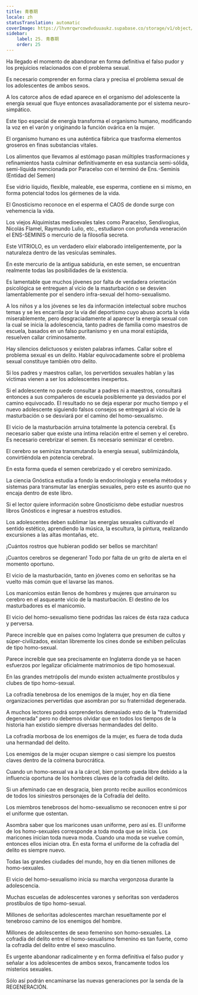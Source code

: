 ```yaml
---
title: 青春期
locale: zh
statusTranslation: automatic
coverImage: https://lhvmrqwrcowdvduuaukz.supabase.co/storage/v1/object/public/strapi-uploads/small_cover-educacion-fundamental.webp-2d51a7828a2b1309555be27f7e2a61a0.webp
sidebar:
    label: 25. 青春期
    order: 25
---
```

Ha llegado el momento de abandonar en forma definitiva el falso pudor y los prejuicios relacionados con el problema sexual.

Es necesario comprender en forma clara y precisa el problema sexual de los adolescentes de ambos sexos.

A los catorce años de edad aparece en el organismo del adolescente la energía sexual que fluye entonces avasalladoramente por el sistema neuro-simpático.

Este tipo especial de energía transforma el organismo humano, modificando la voz en el varón y originando la función ovárica en la mujer.

El organismo humano es una auténtica fábrica que trasforma elementos groseros en finas substancias vitales.

Los alimentos que llevamos al estómago pasan múltiples trasformaciones y refinamientos hasta culminar definitivamente en esa sustancia semi-sólida, semi-líquida mencionada por Paracelso con el terminó de Ens.-Seminis (Entidad del Semen)

Ese vidrio líquido, flexible, maleable, ese esperma, contiene en si mismo, en forma potencial todos los gérmenes de la vida.

El Gnosticismo reconoce en el esperma el CAOS de donde surge con vehemencia la vida.

Los viejos Alquimistas medioevales tales como Paracelso, Sendivogius, Nicolás Flamel, Raymundo Lulio, etc., estudiaron con profunda veneración el ENS-SEMINIS o mercurio de la filosofía secreta.

Este VITRIOLO, es un verdadero elixir elaborado inteligentemente, por la naturaleza dentro de las vesículas seminales.

En este mercurio de la antigua sabiduría, en este semen, se encuentran realmente todas las posibilidades de la existencia.

Es lamentable que muchos jóvenes por falta de verdadera orientación psicológica se entreguen al vicio de la masturbación o se desvíen lamentablemente por el sendero infra-sexual del homo-sexualismo.

A los niños y a los jóvenes se les da información intelectual sobre muchos temas y se les encarrila por la vía del deportismo cuyo abuso acorta la vida miserablemente, pero desgraciadamente al aparecer la energía sexual con la cual se inicia la adolescencia, tanto padres de familia como maestros de escuela, basados en un falso puritanismo y en una moral estúpida, resuelven callar criminosamente.

Hay silencios delictuosos y existen palabras infames. Callar sobre el problema sexual es un delito. Hablar equivocadamente sobre el problema sexual constituye también otro delito.

Si los padres y maestros callan, los pervertidos sexuales hablan y las víctimas vienen a ser los adolescentes inexpertos.

Si el adolescente no puede consultar a padres ni a maestros, consultará entonces a sus compañeros de escuela posiblemente ya desviados por el camino equivocado. El resultado no se deja esperar por mucho tiempo y el nuevo adolescente siguiendo falsos consejos se entregará al vicio de la masturbación o se desviará por el camino del homo-sexualismo.

El vicio de la masturbación arruina totalmente la potencia cerebral. Es necesario saber que existe una íntima relación entre el semen y el cerebro. Es necesario cerebrizar el semen. Es necesario seminizar el cerebro.

El cerebro se seminiza transmutando la energía sexual, sublimizándola, convirtiéndola en potencia cerebral.

En esta forma queda el semen cerebrizado y el cerebro seminizado.

La ciencia Gnóstica estudia a fondo la endocrinología y enseña métodos y sistemas para transmutar las energías sexuales, pero este es asunto que no encaja dentro de este libro.

Si el lector quiere información sobre Gnosticismo debe estudiar nuestros libros Gnósticos e ingresar a nuestros estudios.

Los adolescentes deben sublimar las energías sexuales cultivando el sentido estético, aprendiendo la música, la escultura, la pintura, realizando excursiones a las altas montañas, etc.

¡Cuántos rostros que hubieran podido ser bellos se marchitan!

¡Cuantos cerebros se degeneran! Todo por falta de un grito de alerta en el momento oportuno.

El vicio de la masturbación, tanto en jóvenes como en señoritas se ha vuelto más común que el lavarse las manos.

Los manicomios están llenos de hombres y mujeres que arruinaron su cerebro en el asqueante vicio de la masturbación. El destino de los masturbadores es el manicomio.

El vicio del homo-sexualismo tiene podridas las raíces de ésta raza caduca y perversa.

Parece increíble que en países como Inglaterra que presumen de cultos y súper-civilizados, existan libremente los cines donde se exhiben películas de tipo homo-sexual.

Parece increíble que sea precisamente en Inglaterra donde ya se hacen esfuerzos por legalizar oficialmente matrimonios de tipo homosexual.

En las grandes metrópolis del mundo existen actualmente prostíbulos y clubes de tipo homo-sexual.

La cofradía tenebrosa de los enemigos de la mujer, hoy en día tiene organizaciones pervertidas que asombran por su fraternidad degenerada.

A muchos lectores podrá sorprenderlos demasiado esto de la "fraternidad degenerada" pero no debemos olvidar que en todos los tiempos de la historia han existido siempre diversas hermandades del delito.

La cofradía morbosa de los enemigos de la mujer, es fuera de toda duda una hermandad del delito.

Los enemigos de la mujer ocupan siempre o casi siempre los puestos claves dentro de la colmena burocrática.

Cuando un homo-sexual va a la cárcel, bien pronto queda libre debido a la influencia oportuna de los hombres claves de la cofradía del delito.

Si un afeminado cae en desgracia, bien pronto recibe auxilios económicos de todos los siniestros personajes de la Cofradía del delito.

Los miembros tenebrosos del homo-sexualismo se reconocen entre si por el uniforme que ostentan.

Asombra saber que los maricones usan uniforme, pero así es. El uniforme de los homo-sexuales corresponde a toda moda que se inicia. Los maricones inician toda nueva moda. Cuando una moda se vuelve común, entonces ellos inician otra. En esta forma el uniforme de la cofradía del delito es siempre nuevo.

Todas las grandes ciudades del mundo, hoy en día tienen millones de homo-sexuales.

El vicio del homo-sexualismo inicia su marcha vergonzosa durante la adolescencia.

Muchas escuelas de adolescentes varones y señoritas son verdaderos prostíbulos de tipo homo-sexual.

Millones de señoritas adolescentes marchan resueltamente por el tenebroso camino de los enemigos del hombre.

Millones de adolescentes de sexo femenino son homo-sexuales. La cofradía del delito entre el homo-sexualismo femenino es tan fuerte, como la cofradía del delito entre el sexo masculino.

Es urgente abandonar radicalmente y en forma definitiva el falso pudor y señalar a los adolescentes de ambos sexos, francamente todos los misterios sexuales.

Sólo así podrán encaminarse las nuevas generaciones por la senda de la REGENERACIÓN.
